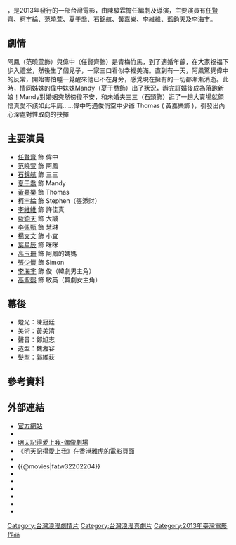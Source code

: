 {{Unreferenced|time=2017-05-04T02:06:34+00:00}}
{{電影資訊框
| 片名     = 明天記得愛上我
| 電影原名 = ''{{lang|en|Will You Still Love Me Tomorrow?}}''
| 圖像     = Will You Still Love Me Tomorrow？.jpg
| 圖像說明 = 電影海報
| 導演     = [[陳駿霖|陳駿霖]]
| 監製     = {{plainlist |
* [[李烈|李烈]]
* 黃江豐
}}
| 製片     = 張雅婷
| 編劇     = 陳駿霖
| 主演     = {{plainlist |
* [[任賢齊|任賢齊]]
* [[范曉萱|范曉萱]]
* [[石錦航|石錦航]]
* [[夏于喬|夏于喬]]
* [[柯宇綸|柯宇綸]]
}}
| 配樂     = [[徐文_(作曲家)|徐文 (作曲家)]]
| 攝影     = 夏紹虞
| 剪輯     = Justin Guerrieri
| 製片商   = 影一製作所股份有限公司
| 片長     = 106分鐘
| 產地     = {{台灣電影產地}}
| 語言     = 華語
| 上映日期 = {{film date|2013|04|03|臺灣|2013|04|11|香港}}
| 發行商   = 美商華納兄弟公司台灣分公司
| 票房     = [[新臺幣|新臺幣]] 523萬<small>（臺北）</small>
| 官方網站 = {{URL|http://www.1production.com.tw/luvmetmr/tw/}}
}}

{{engname|《明天記得愛上我》|Will You Still Love Me Tomorrow?}}，是2013年發行的一部台灣電影，由陳駿霖擔任編劇及導演，主要演員有[[任賢齊|任賢齊]]、[[柯宇綸|柯宇綸]]、[[范曉萱|范曉萱]]、[[夏于喬|夏于喬]]、[[石錦航|石錦航]]、[[黃嘉樂|黃嘉樂]]、[[李維維|李維維]]、[[藍鈞天|藍鈞天]]及[[李海宇|李海宇]]。

== 劇情 ==
阿鳳（范曉萱飾）與偉中（任賢齊飾）是青梅竹馬，到了適婚年齡，在大家祝福下步入禮堂，然後生了個兒子，一家三口看似幸福美滿。直到有一天，阿鳳驚覺偉中的反常，開始害怕睡一覺醒來他已不在身旁，感覺現在擁有的一切都漸漸消逝。此時，情同姊妹的偉中妹妹Mandy（夏于喬飾）出了狀況，辦完訂婚後成為落跑新娘！Mandy對婚姻突然徬徨不安，和未婚夫三三（石頭飾）逛了一趟大賣場就領悟真愛不該如此平庸……偉中巧遇俊俏空中少爺 Thomas ( 黃嘉樂飾 )，引發出內心深處對性取向的抉擇

== 主要演員 ==
* [[任賢齊|任賢齊]] 飾 偉中
* [[范曉萱|范曉萱]] 飾 阿鳳
* [[石錦航|石錦航]] 飾 三三
* [[夏于喬|夏于喬]] 飾 Mandy
* [[黃嘉樂|黃嘉樂]] 飾 Thomas
* [[柯宇綸|柯宇綸]] 飾 Stephen（張添財）
* [[李維維|李維維]] 飾 許佳真
* [[藍鈞天|藍鈞天]] 飾 大誠
* [[李佩甄|李佩甄]] 飾 慧琳
* [[楊文文|楊文文]] 飾 小宜
* [[葉星辰|葉星辰]] 飾 咪咪
* [[高玉珊|高玉珊]] 飾 阿鳳的媽媽
* [[張少懷|張少懷]] 飾 Simon
* [[李海宇|李海宇]] 飾 俊（韓劇男主角）
* [[高聖熙|高聖熙]] 飾 敏英（韓劇女主角）

== 幕後 ==
*燈光：陳冠廷
*美術：黃美清
*聲音：鄭旭志
*造型：魏湘容
*髮型：郭維荻

== 參考資料 ==
{{reflist}}

== 外部連結 ==
* [http://www.1production.com.tw/luvmetmr/tw/ 官方網站] {{Wayback|url=http://www.1production.com.tw/luvmetmr/tw/ |date=20140819011816 }}
* {{facebook|luvmetmr|明天記得愛上我 Will You Still Love Me Tomorrow?}}
*[http://dorama.info/drama-7842.html 明天記得愛上我-偶像劇場] {{Wayback|url=http://dorama.info/drama-7842.html |date=20140814215432 }}
*《[https://hk.movies.yahoo.net/movie/details/20000-明天記得愛上我 明天記得愛上我]》在香港[[雅虎|雅虎]]的電影頁面{{zh-hk}}
*{{Yahoomovie id|4608}}
*{{@movies|fatw32202204}}
*{{hkmdb title|15761}}
*{{Mtime|173082}}
*{{douban}}
*{{rotten-tomatoes|will_you_still_love_me_tomorrow_2013}}
*{{Amg movie|577025}}
*{{imdb title|2738050}}
{{Portal bar|台灣|電影}}

[[Category:台灣浪漫劇情片|Category:台灣浪漫劇情片]]
[[Category:台灣浪漫喜劇片|Category:台灣浪漫喜劇片]]
[[Category:2013年臺灣電影作品|Category:2013年臺灣電影作品]]